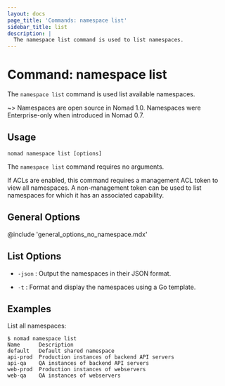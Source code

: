 ```yaml
---
layout: docs
page_title: 'Commands: namespace list'
sidebar_title: list
description: |
  The namespace list command is used to list namespaces.
---
```


# Command: namespace list

The `namespace list` command is used list available namespaces.

~> Namespaces are open source in Nomad 1.0. Namespaces were Enterprise-only
when introduced in Nomad 0.7.

## Usage

```plaintext
nomad namespace list [options]
```

The `namespace list` command requires no arguments.

If ACLs are enabled, this command requires a management ACL token to view all
namespaces. A non-management token can be used to list namespaces for which it
has an associated capability.

## General Options

@include 'general_options_no_namespace.mdx'

## List Options

- `-json` : Output the namespaces in their JSON format.

- `-t` : Format and display the namespaces using a Go template.

## Examples

List all namespaces:

```shell-session
$ nomad namespace list
Name      Description
default   Default shared namespace
api-prod  Production instances of backend API servers
api-qa    QA instances of backend API servers
web-prod  Production instances of webservers
web-qa    QA instances of webservers
```
